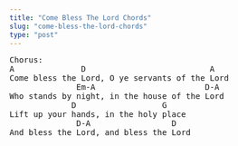 ```yaml
---
title: "Come Bless The Lord Chords"
slug: "come-bless-the-lord-chords"
type: "post"
---
```


<pre>
Chorus:
A              D                          A
Come bless the Lord, O ye servants of the Lord
              Em-A                       D-A  
Who stands by night, in the house of the Lord
             D                  G
Lift up your hands, in the holy place
              D-A                 D
And bless the Lord, and bless the Lord
</pre>